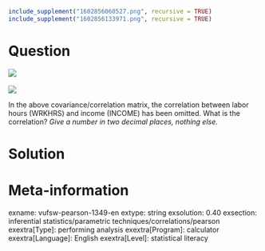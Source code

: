```r
include_supplement("1602856060527.png", recursive = TRUE)
include_supplement("1602856133971.png", recursive = TRUE)
```

Question
========
  
![](1602856060527.png) 
  
![](1602856133971.png)
  
In the above covariance/correlation matrix, the correlation between labor hours (WRKHRS) and income (INCOME) has been omitted. What is the correlation? *Give a number in two decimal places, nothing else.*


Solution
========

Meta-information
================
exname: vufsw-pearson-1349-en
extype: string
exsolution: 0.40
exsection: inferential statistics/parametric techniques/correlations/pearson
exextra[Type]: performing analysis
exextra[Program]: calculator
exextra[Language]: English
exextra[Level]: statistical literacy

